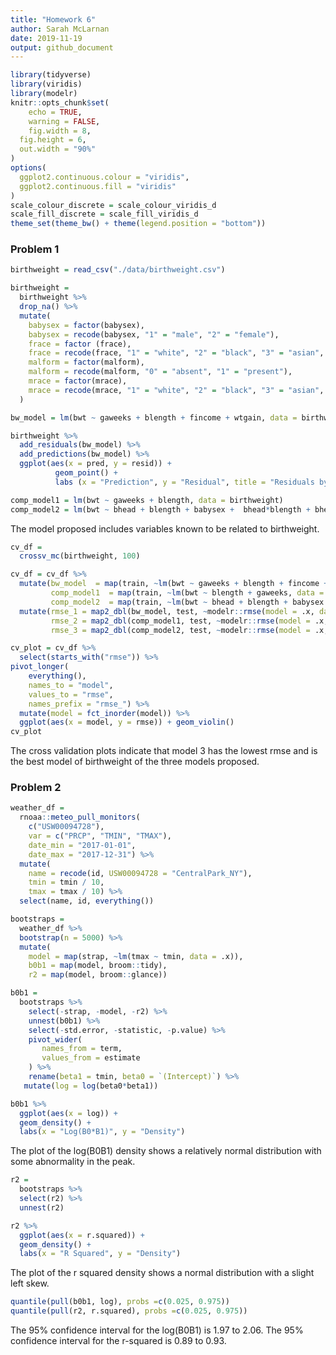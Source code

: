 ```yaml
---
title: "Homework 6"
author: Sarah McLarnan
date: 2019-11-19
output: github_document
---
```


```r
library(tidyverse)
library(viridis)
library(modelr)
knitr::opts_chunk$set(
	echo = TRUE,
	warning = FALSE,
	fig.width = 8, 
  fig.height = 6,
  out.width = "90%"
)
options(
  ggplot2.continuous.colour = "viridis",
  ggplot2.continuous.fill = "viridis"
)
scale_colour_discrete = scale_colour_viridis_d
scale_fill_discrete = scale_fill_viridis_d
theme_set(theme_bw() + theme(legend.position = "bottom"))
```

### Problem 1

```r
birthweight = read_csv("./data/birthweight.csv")

birthweight = 
  birthweight %>%
  drop_na() %>%
  mutate(
    babysex = factor(babysex),
    babysex = recode(babysex, "1" = "male", "2" = "female"),
    frace = factor (frace),
    frace = recode(frace, "1" = "white", "2" = "black", "3" = "asian", "4" = "puerto rican", "8" = "other", "9" = "unkown"),
    malform = factor(malform), 
    malform = recode(malform, "0" = "absent", "1" = "present"),
    mrace = factor(mrace), 
    mrace = recode(mrace, "1" = "white", "2" = "black", "3" = "asian", "4" = "puerto rican", "8" = "other")
  )
```

```r
bw_model = lm(bwt ~ gaweeks + blength + fincome + wtgain, data = birthweight)

birthweight %>%
  add_residuals(bw_model) %>%
  add_predictions(bw_model) %>%
  ggplot(aes(x = pred, y = resid)) +
          geom_point() +
          labs (x = "Prediction", y = "Residual", title = "Residuals by Prediction of Proposed Birthweight Model")

comp_model1 = lm(bwt ~ gaweeks + blength, data = birthweight)
comp_model2 = lm(bwt ~ bhead + blength + babysex +  bhead*blength + bhead*babysex + blength*babysex + bhead*blength*babysex, data = birthweight)
```

The model proposed includes variables known to be related to birthweight. 

```r
cv_df = 
  crossv_mc(birthweight, 100)

cv_df = cv_df %>% 
  mutate(bw_model  = map(train, ~lm(bwt ~ gaweeks + blength + fincome + wtgain, data = .x)),
         comp_model1  = map(train, ~lm(bwt ~ blength + gaweeks, data = .x)),
         comp_model2  = map(train, ~lm(bwt ~ bhead + blength + babysex +  bhead*blength + bhead*babysex + blength*babysex + bhead*blength*babysex, data = .x))) %>% 
  mutate(rmse_1 = map2_dbl(bw_model, test, ~modelr::rmse(model = .x, data = .y)),
         rmse_2 = map2_dbl(comp_model1, test, ~modelr::rmse(model = .x, data = .y)),
         rmse_3 = map2_dbl(comp_model2, test, ~modelr::rmse(model = .x, data = .y)))

cv_plot = cv_df %>% 
  select(starts_with("rmse")) %>% 
pivot_longer(
    everything(),
    names_to = "model", 
    values_to = "rmse",
    names_prefix = "rmse_") %>% 
  mutate(model = fct_inorder(model)) %>% 
  ggplot(aes(x = model, y = rmse)) + geom_violin()
cv_plot 
```

The cross validation plots indicate that model 3 has the lowest rmse and is the best model of birthweight of the three models proposed. 

### Problem 2

```r
weather_df = 
  rnoaa::meteo_pull_monitors(
    c("USW00094728"),
    var = c("PRCP", "TMIN", "TMAX"), 
    date_min = "2017-01-01",
    date_max = "2017-12-31") %>%
  mutate(
    name = recode(id, USW00094728 = "CentralPark_NY"),
    tmin = tmin / 10,
    tmax = tmax / 10) %>%
  select(name, id, everything())

bootstraps = 
  weather_df %>%
  bootstrap(n = 5000) %>%
  mutate(
    model = map(strap, ~lm(tmax ~ tmin, data = .x)), 
    b0b1 = map(model, broom::tidy),
    r2 = map(model, broom::glance))

b0b1 = 
  bootstraps %>%
    select(-strap, -model, -r2) %>% 
    unnest(b0b1) %>% 
    select(-std.error, -statistic, -p.value) %>%
    pivot_wider(
       names_from = term,
       values_from = estimate
    ) %>% 
    rename(beta1 = tmin, beta0 = `(Intercept)`) %>% 
   mutate(log = log(beta0*beta1)) 

b0b1 %>%    
  ggplot(aes(x = log)) + 
  geom_density() + 
  labs(x = "Log(B0*B1)", y = "Density")
```

The plot of the log(B0B1) density shows a relatively normal distribution with some abnormality in the peak.


```r
r2 = 
  bootstraps %>%
  select(r2) %>%
  unnest(r2)

r2 %>%    
  ggplot(aes(x = r.squared)) +
  geom_density() +
  labs(x = "R Squared", y = "Density")
```

The plot of the r squared density shows a normal distribution with a slight left skew. 

```r
quantile(pull(b0b1, log), probs =c(0.025, 0.975))
quantile(pull(r2, r.squared), probs =c(0.025, 0.975))
```
The 95% confidence interval for the log(B0B1) is 1.97 to 2.06. 
The 95% confidence interval for the r-squared is 0.89 to 0.93. 

